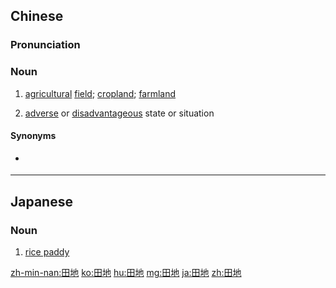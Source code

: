 ==Chinese==
{{zh-forms|alt=塍地-Min vernacular}}

===Pronunciation===
{{zh-pron
|m=tiándì
|c=tin4 dei6
|h=pfs=thièn-thi
|md=chèng-{d}ê
|md_note=vernacular
|mn=xm,qz,tp:chhân-tōe/zz,kh:chhân-tē/xm,qz,tw:tiân-tē
|mn_note=chhân-tōe/chhân-tē - vernacular; tiân-tē - literary
|cat=n
}}

===Noun===
{{zh-noun}}

# [[agricultural]] [[field]]; [[cropland]]; [[farmland]]
# {{lb|zh|informal}} [[adverse]] or [[disadvantageous]] state or situation
#: {{zh-x|這 事情 怎麽 會 搞 到 這 種 田地？|How did this matter end up like this?}}

====Synonyms====
* {{sense|adverse situation}} {{zh-l|地步}}

{{zh-cat|Intermediate}}

----

==Japanese==
{{ja-kanjitab|でん|ち|yomi=on}}

===Noun===
{{ja-noun|でんち}}

# [[rice paddy]]

[[zh-min-nan:田地]]
[[ko:田地]]
[[hu:田地]]
[[mg:田地]]
[[ja:田地]]
[[zh:田地]]